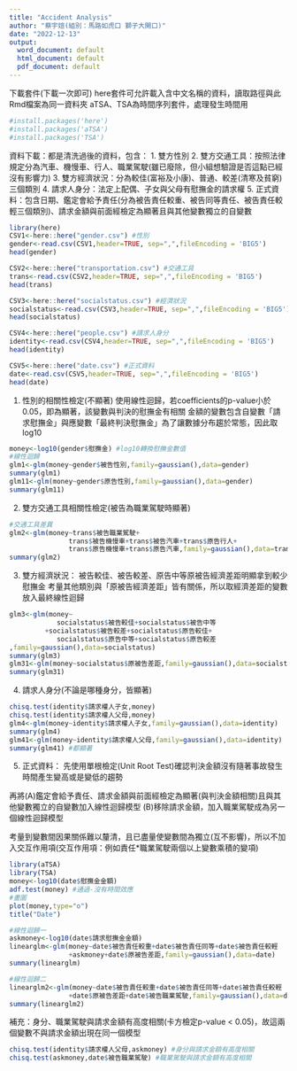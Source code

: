 ---
title: "Accident Analysis"
author: "蔡宇媗(組別：馬路如虎口 獅子大開口)"
date: "2022-12-13"
output:
  word_document: default
  html_document: default
  pdf_document: default
---

下載套件(下載一次即可)
here套件可允許載入含中文名稱的資料，讀取路徑與此Rmd檔案為同一資料夾
aTSA、TSA為時間序列套件，處理發生時間用
```{r}
#install.packages('here')
#install.packages('aTSA')
#install.packages('TSA')
```

資料下載：都是清洗過後的資料，包含：
1. 雙方性別
2. 雙方交通工具：按照法律規定分為汽車、機慢車、行人、職業駕駛(雖已廢除，但小組想驗證是否這點已經沒有影響力)
3. 雙方經濟狀況：分為較佳(富裕及小康)、普通、較差(清寒及貧窮)三個類別
4. 請求人身分：法定上配偶、子女與父母有慰撫金的請求權
5. 正式資料：包含日期、鑑定會給予責任(分為被告責任較重、被告同等責任、被告責任較輕三個類別)、請求金額與前面經檢定為顯著且與其他變數獨立的自變數
```{r}
library(here)
CSV1<-here::here("gender.csv") #性別
gender<-read.csv(CSV1,header=TRUE, sep=",",fileEncoding = 'BIG5')
head(gender)

CSV2<-here::here("transportation.csv") #交通工具
trans<-read.csv(CSV2,header=TRUE, sep=",",fileEncoding = 'BIG5')
head(trans)

CSV3<-here::here("socialstatus.csv") #經濟狀況
socialstatus<-read.csv(CSV3,header=TRUE, sep=",",fileEncoding = 'BIG5')
head(socialstatus)

CSV4<-here::here("people.csv") #請求人身分 
identity<-read.csv(CSV4,header=TRUE, sep=",",fileEncoding = 'BIG5')
head(identity)

CSV5<-here::here("date.csv") #正式資料
date<-read.csv(CSV5,header=TRUE, sep=",",fileEncoding = 'BIG5')
head(date)


```

1. 性別的相關性檢定(不顯著)
使用線性迴歸，若coefficients的p-value小於0.05，即為顯著，該變數與判決的慰撫金有相關
金額的變數包含自變數「請求慰撫金」與應變數「最終判決慰撫金」為了讓數據分布趨於常態，因此取log10

```{r}
money<-log10(gender$慰撫金) #log10轉換慰撫金數值
#線性迴歸
glm1<-glm(money~gender$被告性別,family=gaussian(),data=gender)
summary(glm1)
glm11<-glm(money~gender$原告性別,family=gaussian(),data=gender)
summary(glm11)
```

2.  雙方交通工具相關性檢定(被告為職業駕駛時顯著)
```{r}
#交通工具差異
glm2<-glm(money~trans$被告職業駕駛+
               trans$被告機慢車+trans$被告汽車+trans$原告行人+
               trans$原告機慢車+trans$原告汽車,family=gaussian(),data=trans)
summary(glm2) 
```

3. 雙方經濟狀況：
被告較佳、被告較差、原告中等原被告經濟差距明顯拿到較少慰撫金
考量其他類別與「原被告經濟差距」皆有關係，所以取經濟差距的變數放入最終線性迴歸
```{r}
glm3<-glm(money~
            socialstatus$被告較佳+socialstatus$被告中等
         +socialstatus$被告較差+socialstatus$原告較佳+
            socialstatus$原告中等+socialstatus$原告較差
,family=gaussian(),data=socialstatus)
summary(glm3) 
glm31<-glm(money~socialstatus$原被告差距,family=gaussian(),data=socialstatus)
summary(glm31)
```

4. 請求人身分(不論是哪種身分，皆顯著)
```{r}
chisq.test(identity$請求權人子女,money) 
chisq.test(identity$請求權人父母,money)
glm4<-glm(money~identity$請求權人子女,family=gaussian(),data=identity)
summary(glm4)
glm41<-glm(money~identity$請求權人父母,family=gaussian(),data=identity)
summary(glm41) #都顯著
```

5. 正式資料：
先使用單根檢定(Unit Root Test)確認判決金額沒有隨著事故發生時間產生變高或是變低的趨勢

再將(A)鑑定會給予責任、請求金額與前面經檢定為顯著(與判決金額相關)且與其他變數獨立的自變數加入線性迴歸模型
(B)移除請求金額，加入職業駕駛成為另一個線性迴歸模型

考量到變數間因果關係難以釐清，且已盡量使變數間為獨立(互不影響)，所以不加入交互作用項(交互作用項：例如責任*職業駕駛兩個以上變數乘積的變項)
```{r}
library(aTSA)
library(TSA)
money<-log10(date$慰撫金金額)
adf.test(money) #通過-沒有時間效應
#畫圖
plot(money,type="o")
title("Date")
```

```{r}
#線性迴歸一
askmoney<-log10(date$請求慰撫金金額)
linearglm<-glm(money~date$被告責任較重+date$被告責任同等+date$被告責任較輕
               +askmoney+date$原被告差距,family=gaussian(),data=date)
summary(linearglm)
```

```{r}
#線性迴歸二
linearglm2<-glm(money~date$被告責任較重+date$被告責任同等+date$被告責任較輕
               +date$原被告差距+date$被告職業駕駛,family=gaussian(),data=date)
summary(linearglm2) 
```

補充：身分、職業駕駛與請求金額有高度相關(卡方檢定p-value < 0.05)，故這兩個變數不與請求金額出現在同一個模型
```{r}
chisq.test(identity$請求權人父母,askmoney) #身分與請求金額有高度相關
chisq.test(askmoney,date$被告職業駕駛) #職業駕駛與請求金額有高度相關
```

